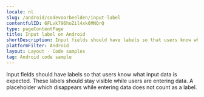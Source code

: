 ```yaml
---
locale: nl
slug: /android/codevoorbeelden/input-label
contentfulID: 6FLvk796hoZil4xk6MNQrQ
type: pageContentPage
title: Input label on Android
shortDescription: Input fields should have labels so that users know what input data is expected.
platformFilter: Android
layout: Layout - Code samples
tag: Android code sample
---
```


Input fields should have labels so that users know what input data is expected. These labels should stay visible while users are entering data. A placeholder which disappears while entering data does not count as a label.

<CodeSample id="input-label" locale="nl" platform="android"/>